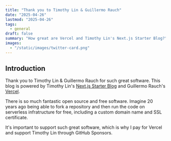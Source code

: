 ```yaml
---
title: "Thank you to Timothy Lin & Guillermo Rauch"
date: "2025-04-26"
lastmod: "2025-04-26"
tags:
  - general
draft: false
summary: "How great are Vercel and Timothy Lin's Next.js Starter Blog?"
images:
  - "/static/images/twitter-card.png"
---
```


## Introduction

Thank you to Timothy Lin & Guillermo Rauch for such great software. This blog is powered by Timothy Lin's [Next.js Starter Blog](https://github.com/timlrx/tailwind-nextjs-starter-blog) and Guillermo Rauch's [Vercel](https://www.vercel.com). 

There is so much fantastic open source and free software. Imagine 20 years ago being able to fork a repository and then run the code on serverless infratructure for free, including a custom domain name and SSL certificate.  

It's important to support such great software, which is why I pay for Vercel and support Timothy Lin through GitHub Sponsors. 
